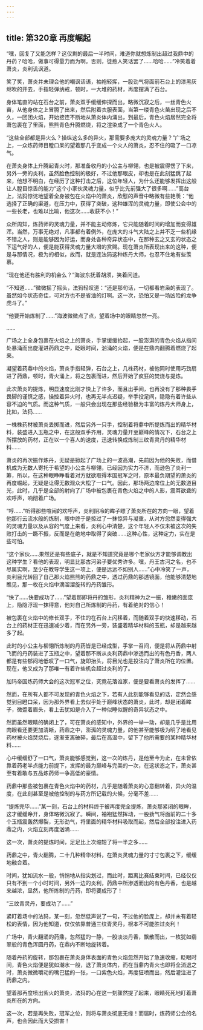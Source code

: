```yaml
---
---
---
```

title: 第320章 再度崛起
---



“嘿，回复了又能怎样？这仅剩的最后一半时间，难道你就想炼制出超过我鼎中的丹药？哈哈，做事可得量力而为啊。否则，徒惹人笑话罢了……哈哈……”冷笑着着萧炎，炎利讥讽道。

笑了笑，萧炎并未理会他的嘲讽话语，袖袍轻挥，一股劲气将面前石台上的漆黑灰烬吹的开去，手指轻弹纳戒，顿时，一大堆的药材，再度摆满了石台。

身体笔直的站在石台之前，萧炎双手缓缓伸探而出，略微沉寂之后，一丝青色火苗，从他身体之上冒腾了出来，然后附着衣服表面，当第一缕青色火苗出现之后不久，一团团火焰，开始接连不断地从萧炎体内涌出，到最后，青色火焰居然完全将萧包裹在了里面，熊熊青色升腾燃烧，将之渲染成了一个青色火人。

“这些全部都是异火么？操纵这么多的异火，那需要多庞大的灵魂力量？”广场之上，一众炼药师目瞪口呆的望着那几乎变成一个火人的萧炎，忍不住的吸了一口凉气。

在萧炎身体上升腾起青火时，那准备收丹的小公主与柳翎，也是被震得愣了下来，另外一旁的炎利，虽然脸色控制的极好，不过他那眼皮，却也是在此刻猛跳了起来，他想不明白，在经历了这种打击之后，这位年轻人，为什么还能够发挥出这般让人膛目惊舌的能力“这个小家伙灵魂力量，似乎比先前强大了很多啊……”高台上，法犸惊诧地望着全身被包在火焰中的萧炎，欣慰的声音中略微有些艳羡：“他选择了正确的渠道，在压力中，获得了突破，这种雄浑的灵魂力量，即使公会中的一些长老，也难以比喻，他这次……收获不小！”

众所周知，炼药师的灵魂力量，并不能主动修炼，它只能随着时间的增加而变得雄浑。当然，万事无绝对，凡事都有着例外，在庞大的斗气大陆之上并不乏一些机缘不错之人，则是能够因为好运，而身处各种奇异状态中，在那种玄之又玄的状态之下运气好的人，便是能获得灵魂力量大增的赏赐。现在萧炎所表现出来的这种，便是与那情况，极为的相似，故而，就是连法犸这种炼丹大师，也忍不住地有些羡慕。

“现在他还有胜利的机会么？”海波东抚着胡须，笑着问道。

“不知道……”微微摇了摇头，法犸轻叹道：“还是那句话，一切都看岩枭的表现了。虽然如今状态奇佳，可对方也不是省油的灯啊。这一次，恐怕又是一场凶险的龙争虎斗了。”

“他要开始炼制了……”海波微微点了点，望着场中的眼睛忽然一亮。

……

广场之上全身包裹在火焰之上的萧炎，手掌缓缓抬起，一股澎湃的青色火焰从指间处暴涌而出旋灌进药鼎之中，眨眼时间，汹涌的火焰，便是在鼎内翻腾着燃烧了起来。

凝望着药鼎中的火焰，萧炎手指轻弹，石台之上，几株药材，被他同时使用巧劲扇进了药鼎，顿时，青火涌上，将之包裹而进，然后开始了疯狂的焚烧与提炼。

此次萧炎的提炼，明显速度比刚才快上了许多，而且出手间，也再没有了那种畏手畏脚的谨慎之感，操控着异火时，也再无半点迟疑，举手投足间，隐隐有着许些从容不迫的气质。而这种气质，一般只会出现在那些经验极为丰富的炼丹大师身上，比如，法犸……

一株株药材被萧炎丢掷而进，然后另外一只手，控制着将鼎中所提炼而出的精华材料，装盛进入玉瓶之中，在这般双手齐用，灵魂力量开至巅峰的情况下，石台之上所摆放的药材，正在以一个喜人的速度，迅速转换成炼制三纹青灵丹的精华材料……

萧炎的再次振作炼丹，无疑是掀起了广场上的一波高潮，先前因为他的失败，而借机成为无数人寄托于希望的小公主与柳翎，已经因为实力不济，而逊色了炎利一筹，所以，在这种眼睁睁看着对方就欲取得本国冠军之时，原本最负期望的萧炎的再度崛起，无疑是让得无数观众大松了一口气。因此，那场两边席位上的无数道目光，此时，几乎是全部的射向了广场中被包裹在青色火焰之中的人影，震耳欲聋的欢呼声，响彻着广场。

“哼……”听得那些喧闹的欢呼声，炎利阴冷的眸子瞟了萧炎所在的方向一眼，望着他那行云流水般的炼制，眼中终于是掠过了一抹惊异与凝重，从对方忽然变得强大的灵魂力量以及从容的气度上来看，炎利心中清楚，这个年轻人不仅未被这次的失败打击的一蹶不振，反而是在绝地中取得了突破……这种心性，这种定力，实在是些可怕。

“这个家伙……果然还是有些底子，就是不知道究竟是哪个老家伙方才能够调教出这种学生？看他的表现，明显比那古河弟子要优秀许多。嘿，丹王古河之名，也不尽属实啊，至少在教导学生这一项上，便是远远不如别人……”心中冷笑了一声，炎利目光转回了自己那火焰熊熊的药鼎之中，透过药鼎的那透镜面，他能够清楚地瞧见，那一枚在火焰中滴溜溜旋转的丹药雏形。

“快了……快要成功了……”望着那即将丹的雏形，炎利精神为之一振，稚嫩的面庞上，隐隐浮现一抹得意，他对自己所炼制的丹药，有着绝对的信心！

被包裹在火焰中的修长双手，不住的在石台上闪移着，而随着双手的快速移动，石台上的药材正在迅速减少着，而在另外一旁，装盛着精华材料的玉瓶，却是越来越多了起。

此时的小公主与柳翎所炼制的丹药皆是已经成型，手掌一召间，便是将从药鼎中射飞而的丹药装进了玉瓶之中，望着那不断从炎利药鼎中渗透而出的有色丹香，两人都是有些郁闷地低叹了一口气，旋即抬头，将目光也是投注向了萧炎所在的位置。现在，他又成为了那唯一有着许些机会超过炎利的了。

加玛帝国炼药师大会的这次冠军之位，究竟花落谁家，便是要看萧炎的发挥了……

然而，在所有人都不可发现的青色火焰之下，若有人此刻能够看见的话，定然会感觉到目瞪口呆，因为那外界看上去似乎处于巅峰状态的萧炎，此时，却是闭着眸子，微蹙着眉头，看上去犹如是介入了一种似睡似醒的奇异状态之中。

然而虽然眼睛的确闭上了，可在萧炎的感知中，外界的一举一动，却是几乎是比用肉眼看还要更加清晰，药鼎之中，澎湃的灵魂力量，的他甚至能够极为明了地看见药材被火焰焚烧后，逐渐支离破碎，最后在高温中，留下了他所需要的某种精华材料……

心中缓缓舒了一口气，萧炎能够感觉到，这一次的炼丹，是他至今为止，在未曾依靠着药老半点能力前提下，发挥的最为巅峰与完美的一次，在这状态之下，萧炎甚至有着敢与五品炼药师一争高低的豪情。

药鼎中那些被包裹在青色火焰中的药材，几乎是随着萧炎的心意翻转着，异火的温度，在此刻甚至是被他控制的与药方所记载的火候，分毫不差……

“提炼完毕……”某一刻，石台上的材料终于被再度完全提炼，萧炎那紧闭的眼眸，这才缓缓睁开，身体略微沉寂了。瞬间，袖袍猛然挥动，一股劲气将面前的二十多个玉瓶震轰然爆裂，无形劲气，将里面的精华材料吸取而起，然后全部投注进入药鼎之内，火焰立刻再度汹涌……

这一次，萧炎的提炼时间，足足比上次缩短了将一半之多……

药鼎之中，青火翻腾，二十几种精华材料，在萧炎灵魂力量的寸寸包裹之下，缓缓地融合着。

时间，犹如流水一般，悄悄地从指尖划过，而此时，距离比赛结束时间，已经仅仅只有不到一个小时时间，另外一边的炎利，药鼎中所渗透而出的有色丹香，也是越来越浓，显然，他所炼制的丹药，即将要成形了！

“三纹青灵丹，要成功了……”

紧盯着场中的法犸，某一刻，忽然低声说了一句，不过他的脸庞上，却并未有着轻松的表情，因为他知道，仅仅依靠普通三纹青灵丹，根本不可能胜过炎利！

广场中，青火翻涌的药鼎，忽然猛的一静，一股淡淡丹香，飘散而出，一枚犹如翡翠般的青色浑圆丹药，在鼎内不断地旋转着。

随着丹药的旋转，那包裹在萧炎身体表面的青色火焰忽然开始了急速收缩，眨眼时间，青色火焰便是犹如潮水一般，退了萧炎体内，而在当鼎内青火也即将全消退之时，萧炎微微嚼动的嘴巴猛的一张，一口紫色火焰，再度狂喷而出，然后灌注进了药鼎之内。

望着那再度喷出紫火的萧炎，法犸的心在这一刻骤然提了起来，眼睛死死地盯着萧炎所在的方向。

这一次，若是再失败，冠军之位，则将与萧炎彻底无缘！而届时，炼药师公会的名声，也会因此而大受损害！